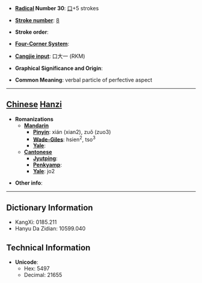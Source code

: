 * '''[[Wiktionary:Chinese radical index| Radical]] Number 30''': [[Wiktionary:Chinese radical index 口|口]]+5 strokes

* '''[[Wiktionary:Chinese total strokes index|Stroke number]]''': [[Wiktionary:Chinese total strokes index 8|8]]

* '''Stroke order''': 

* '''[[Wiktionary:Chinese four corner index|Four-Corner System]]''': 

* '''[[Wiktionary:Chinese Cangjie index|Cangjie input]]''': 口大一 (RKM)

* '''Graphical Significance and Origin''': 

* '''Common Meaning''': verbal particle of perfective aspect

----

== [[Chinese]] [[Hanzi]] ==

* '''Romanizations'''
** '''[[Mandarin]]'''
*** '''[[Pinyin]]''': xián (xian2), zuǒ (zuo3)
*** '''[[Wade-Giles]]''': hsien<sup>2</sup>, tso<sup>3</sup>
*** '''[[Yale]]''': 
** '''[[Cantonese]]'''
*** '''[[Jyutping]]''':
*** '''[[Penkyamp]]''': 
*** '''[[Yale]]''': jo2

* '''Other info''': 

----

== Dictionary Information ==

* KangXi: 0185.211
* Hanyu Da Zidian: 10599.040

== Technical Information ==

* '''Unicode''':
** Hex: 5497
** Decimal: 21655